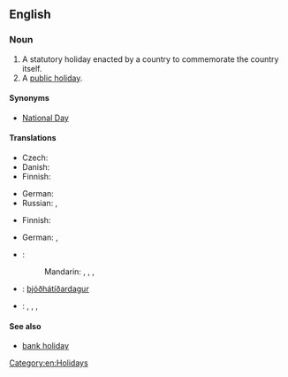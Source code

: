 ==English==
{{wikipedia}}

===Noun===
{{en-noun|head=[[national]] [[holiday]]}}

# A statutory holiday enacted by a country to commemorate the country itself.
# A [[public holiday]].

====Synonyms====
* {{sense|holiday to commemorate the country itself}} [[National Day]]

====Translations====
{{trans-top|statutory holiday enacted by a country to commemorate the country itself}}
* Czech: {{t|cs|státní svátek|m}}
* Danish: {{t|da|nationaldag}}
* Finnish: {{t|fi|kansallispäivä}}
{{trans-mid}}
* German: {{t+|de|Nationalfeiertag|m}}
* Russian: {{t|ru|национальный праздник|m|tr=nacionál'nyj prázdnik}},  {{t|ru|государственный праздник|m|tr=gosudárstvennyj prázdnik}}
{{trans-bottom}}

{{trans-top|public holiday}}
* Finnish: {{t|fi|kansallinen vapaapäivä}}
{{trans-mid}}
* German: {{t+|de|Feiertag|m}}, {{t|de|nationaler Feiertag|m}}
{{trans-bottom}}

{{checktrans-top}}
* {{ttbc|cmn}}:
*: Mandarin: {{t|cmn|國定假日|sc=Hani}},  {{t|cmn|国定假日|tr=guódìng jiàrì|sc=Hani}},  {{t|cmn|國慶|sc=Hani}},  {{t+|cmn|国庆|tr=guóqìng|sc=Hani}}
{{trans-mid}}
* {{ttbc|is}}: [[þjóðhátíðardagur]] {{m}}
* {{ttbc|ja}}: {{t|ja|国民の祝日|tr=kokumin-no shukujitsu }},  {{t|ja|祭日|tr=さいじつ, saijitsu}},  {{t|ja|祝祭日|tr=しゅくさいじつ, shukusaijitsu}},  {{t|ja|祝日|tr=しゅくじつ, shukujitsu}}
{{trans-bottom}}

====See also====
* {{sense|public holiday}} [[bank holiday]]

[[Category:en:Holidays]]
